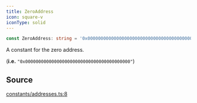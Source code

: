 ```yaml
---
title: ZeroAddress
icon: square-v
iconType: solid
---
```


```ts
const ZeroAddress: string = '0x0000000000000000000000000000000000000000';
```

A constant for the zero address.

(**i.e.** `"0x0000000000000000000000000000000000000000"`)

## Source

[constants/addresses.ts:8](https://github.com/dominant-strategies/quais.js/blob/efab3247fa7ea8c0c680c58d030bd569a590a580/src/constants/addresses.ts#L8)
